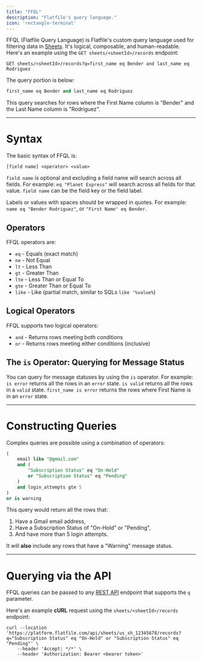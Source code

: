 ```yaml
---
title: "FFQL"
description: "Flatfile's query language."
icon: 'rectangle-terminal'
---
```


FFQL (Flatfile Query Language) is Flatfile's custom query language used for filtering data in <Tooltip tip="A collection of fields...">[Sheets](../blueprint/overview#terms)</Tooltip>.
It's logical, composable, and human-readable.
Here's an example using the `GET sheets/<sheetId>/records` endpoint:

```http request
GET sheets/<sheetId>/records?q=first_name eq Bender and last_name eq Rodriguez
```

The query portion is below:
```sql
first_name eq Bender and last_name eq Rodriguez
```
This query searches for rows where the First Name column is "Bender" and the Last Name column is "Rodriguez".

---

# Syntax
The basic syntax of FFQL is:
```
[field name] <operator> <value>
```
`field name` is optional and excluding a field name will search across all fields. For example: `eq "Planet Express"` will search across all fields for that value.
`field name` can be the field key or the field label. 

Labels or values with spaces should be wrapped in quotes. For example: `name eq "Bender Rodriguez"`, or `"First Name" eq Bender`. 

## Operators
FFQL operators are:

- `eq` - Equals (exact match)
- `ne` - Not Equal
- `lt` - Less Than
- `gt` - Greater Than
- `lte` - Less Than or Equal To
- `gte` - Greater Than or Equal To
- `like` - Like (partial match, similar to SQLs `like '%value%`)

## Logical Operators
FFQL supports two logical operators:

- `and` - Returns rows meeting both conditions
- `or` - Returns rows meeting either conditions (inclusive)

## The `is` Operator: Querying for Message Status
You can query for message statuses by using the `is` operator. For example: `is error` returns all the rows in an `error` state. `is valid` returns all the rows in a `valid` state. `first_name is error` returns the rows where First Name is in an `error` state.

---

# Constructing Queries
Complex queries are possible using a combination of operators:

```sql
(
    email like "@gmail.com"
    and (
        "Subscription Status" eq "On-Hold" 
        or "Subscription Status" eq "Pending"
    ) 
    and login_attempts gte 5
)
or is warning
```

This query would return all the rows that:
1. Have a Gmail email address,
2. Have a Subscription Status of "On-Hold" or "Pending",
3. And have more than 5 login attempts.

It will **also** include any rows that have a "Warning" message status.

---

# Querying via the API
FFQL queries can be passed to any <Tooltip tip="View API reference">[REST API](https://reference.flatfile.com/docs/api)</Tooltip> endpoint that supports the `q` parameter.

Here's an example **cURL** request using the `sheets/<sheetId>/records` endpoint:

```curl
curl --location 'https://platform.flatfile.com/api/sheets/us_sh_12345678/records?q="Subscription Status" eq "On-Hold" or "Subscription Status" eq "Pending"' \
    --header 'Accept: */*' \
    --header 'Authorization: Bearer <bearer token>'
```